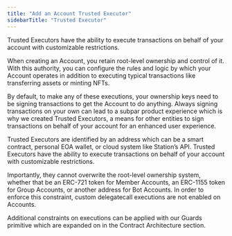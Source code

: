 ```yaml
---
title: "Add an Account Trusted Executor"
sidebarTitle: "Trusted Executor"
---
```


<Info>
Trusted Executors have the ability to execute transactions on behalf of your account with customizable restrictions.
</Info>

When creating an Account, you retain root-level ownership and control of it. With this authority, you can configure the rules and logic by which your Account operates in addition to executing typical transactions like transferring assets or minting NFTs.

By default, to make any of these executions, your ownership keys need to be signing transactions to get the Account to do anything. Always signing transactions on your own can lead to a subpar product experience which is why we created Trusted Executors, a means for other entities to sign transactions on behalf of your account for an enhanced user experience.

Trusted Executors are identified by an address which can be a smart contract, personal EOA wallet, or cloud system like Station’s API. Trusted Executors have the ability to execute transactions on behalf of your account with customizable restrictions.

Importantly, they cannot overwrite the root-level ownership system, whether that be an ERC-721 token for Member Accounts, an ERC-1155 token for Group Accounts, or another address for Bot Accounts. In order to enforce this constraint, custom delegatecall executions are not enabled on Accounts.

Additional constraints on executions can be applied with our Guards primitive which are expanded on in the Contract Architecture section.
